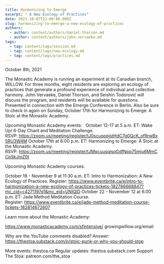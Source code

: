 ```yaml
---
title: Harmonizing to Emerge
excerpt: " A New Ecology of Practices"
date: 2021-10-07T22:00:00.000Z
slug: harmonizing-to-emerge-a-new-ecology-of-practices
authors:
  - author: content/authors/daniel-thorson.md
  - author: content/authors/john-vervaeke.md
tags:
  - tag: content/tags/session.md
  - tag: content/tags/new-ecology.md
  - tag: content/tags/practices.md
---
```


October 8th, 2021

The Monastic Academy is running an experiment at its Canadian branch, WILLOW. For three months, eight residents are exploring an ecology of practices that generate a profound experience of individual and collective harmony. John Vervaeke, Daniel Thorson, and Seishin Todorović will discuss the program, and residents will be available for questions. Presented in connection with the Emerge Conference in Berlin. Also be sure to check in again on Sunday, October 17th for Harmonizing to Emerge: A Stoic at the Monastic Academy.

Upcoming Monastic Academy events:
 
October 12-17 at 5 a.m. ET: Wake Up! 6-Day Chant and Meditation Challenge. RSVP: https://zoom.us/meeting/register/tJ0scuqopjstHdC7g0QcK_of9rwBx5RU3W4M
October 17th at 6:00 p.m. ET: Harmonizing to Emerge: A Stoic at the Monastic Academy. RSVP: https://zoom.us/meeting/register/tJMqcuusqjsqGdfNpp75mju6MmCCpSkJmZ0t

Upcoming Monastic Academy courses:

October 19 - November 9 at 11:30 a.m. ET: Intro to Harmonization: A New Ecology of Practices. Register: https://www.eventbrite.ca/e/intro-to-harmonization-a-new-ecology-of-practices-tickets-182786668847?mc_cid=c4271197d1&mc_eid=UNIQID
October 22 - November 12 at 6:00 p.m. ET: Jade Method Meditation Course. Register: https://www.eventbrite.ca/e/jade-method-meditation-course-tickets-182814672607

Learn more about the Monastic Academy: 

https://www.monasticacademy.com/sfintensive/
growingwillow.org/email

Why are the YouTube comments disabled? Answer: https://thestoa.substack.com/p/stoic-punk-or-why-you-should-stop

More events: thestoa.ca 
Regular updates: thestoa.substack.com 
Support The Stoa: patreon.com/the_stoa

